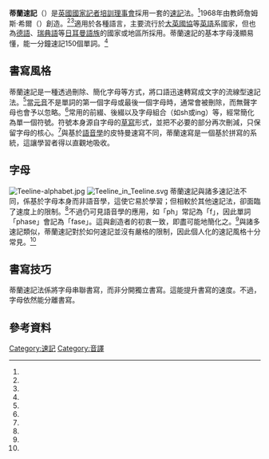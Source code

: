 {{Infobox Writing system
|name=蒂蘭速記<br/>Teeline Shorthand
|type=[[輔音音素文字|輔音音素文字]]
|creator=詹姆斯·希爾
|time=1968年至今
|languages=[[英語|英語]]
|children=-
|sample=Teeline-Lords-prayer.png
}}
'''蒂蘭速記'''（{{lang-en|Teeline Shorthand}}）是[[英國|英國]][[國家記者培訓理事會|國家記者培訓理事會]]採用一套的[[速記|速記]]法。<ref name="bowers1991"/>1968年由{{le|皮特曼速記|Pitman shorthand}}教師詹姆斯·希爾（{{lang|en|James Hill}}）創造。<ref name="bowers1991"/><ref name="Hill1968"/>適用於各種語言，主要流行於[[大英國協|大英國協]]等[[英語|英語]]系國家，但也為[[德語|德語]]、[[瑞典語|瑞典語]]等[[日耳曼語族|日耳曼語族]]的國家或地區所採用。蒂蘭速記的基本字母淺顯易懂，能一分鐘速記150個單詞。<ref name="pressgazette"/>

==書寫風格==
蒂蘭速記是一種透過刪除、簡化字母等方式，將口語迅速轉寫成文字的流線型速記法。<ref name="bowers1991"/>當[[元音|元音]]不是單詞的第一個字母或最後一個字母時，通常會被刪除，而無聲字母也會予以忽略。<ref name="bowers1991"/>常用的前綴、後綴以及字母組合（如sh或ing）等，經常簡化為單一個符號。符號本身源自字母的[[手寫體#西方|草寫]]形式，並把不必要的部分再次刪減，只保留字母的核心。<ref name="bowers1991"/>與基於[[語音學|語音學]]的皮特曼速寫不同，蒂蘭速寫是一個基於拼寫的系統，這讓學習者得以直觀地吸收。

==字母==
[[File:Teeline-alphabet.jpg|thumb]]
[[File:Teeline_in_Teeline.svg|right]]
蒂蘭速記與諸多速記法不同，係基於字母本身而非語音學，這使它易於學習；但相較於其他速記法，卻面臨了速度上的限制。<ref name="bowers1991"/>不過仍可見語音學的應用，如「ph」常記為「f」，因此單詞「phase」會記為「fase」。這與創造者的初衷一致，即盡可能地簡化之。<ref name="bowers1991"/>與諸多速記類似，蒂蘭速記對於如何速記並沒有嚴格的限制，因此個人化的速記風格十分常見。<ref name="bowers1991"/>

==書寫技巧==
蒂蘭速記法係將字母串聯書寫，而非分開獨立書寫。這能提升書寫的速度。不過，字母依然能分離書寫。

==參考資料==
{{reflist|1|refs=

<ref name="bowers1991">{{cite book |first=Meriel|last=Bowers|first2=Jean|last2=Clarkson|first3=Stephanie|last3=Hall|first4=Celia|last4=Osborne|first5=Ulli|last5=Parkinson|year=1991 |title=Teeline Gold (The Course Book) |url=https://archive.org/details/teelinegold0000unse|edition=1 |publisher=Heinemann Educational |location=Oxford |isbn=0-435-45353-X }}</ref>

<ref name="Hill1968">{{citation |last=Hill |first=James |year=1968 |title=Teeline: a method of fast writing |publisher=London, Heinemann Educational |oclc=112342}}</ref>

<ref name="pressgazette">[http://www.pressgazette.co.uk/story.asp?storyCode=25882&sectioncode=1 www.pressgazette.co.uk] {{webarchive|url=https://web.archive.org/web/20110616193344/http://www.pressgazette.co.uk/story.asp?storyCode=25882&sectioncode=1 |date=2011-06-16 }}, Reporter breaks shorthand record</ref>

}}
{{書寫系統列表}}
[[Category:速記|Category:速記]]
[[Category:音譯|Category:音譯]]
